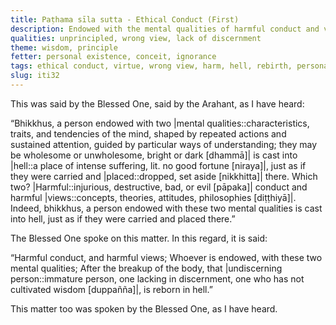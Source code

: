 ```yaml
---
title: Paṭhama sīla sutta - Ethical Conduct (First)
description: Endowed with the mental qualities of harmful conduct and views, one is reborn in hell.
qualities: unprincipled, wrong view, lack of discernment
theme: wisdom, principle
fetter: personal existence, conceit, ignorance
tags: ethical conduct, virtue, wrong view, harm, hell, rebirth, personal existence, conceit, ignorance, iti, iti28-49
slug: iti32
---
```


This was said by the Blessed One, said by the Arahant, as I have heard:

“Bhikkhus, a person endowed with two |mental qualities::characteristics, traits, and tendencies of the mind, shaped by repeated actions and sustained attention, guided by particular ways of understanding; they may be wholesome or unwholesome, bright or dark [dhammā]| is cast into |hell::a place of intense suffering, lit. no good fortune [niraya]|, just as if they were carried and |placed::dropped, set aside [nikkhitta]| there. Which two? |Harmful::injurious, destructive, bad, or evil [pāpaka]| conduct and harmful |views::concepts, theories, attitudes, philosophies [diṭṭhiyā]|. Indeed, bhikkhus, a person endowed with these two mental qualities is cast into hell, just as if they were carried and placed there.”

The Blessed One spoke on this matter. In this regard, it is said:

“Harmful conduct,
and harmful views;
Whoever is endowed,
with these two mental qualities;
After the breakup of the body, that |undiscerning person::immature person, one lacking in discernment, one who has not cultivated wisdom [duppañña]|,
is reborn in hell.”

This matter too was spoken by the Blessed One, as I have heard.